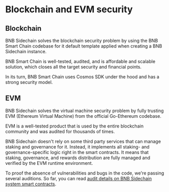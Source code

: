 # Blockchain and EVM security

## Blockchain

BNB Sidechain solves the blockchain security problem by using the BNB Smart Chain codebase for it default template applied when creating a BNB Sidechain instance.

BNB Smart Chain is well-tested, audited, and is affordable and scalable solution, which closes all the target security and financial points. 

In its turn, BNB Smart Chain uses Cosmos SDK under the hood and has a strong security model.

## EVM

BNB Sidechain solves the virtual machine security problem by fully trusting EVM (Ethereum Virtual Machine) from the official Go-Ethereum codebase.

EVM is a well-tested product that is used by the entire blockchain community and was audited for thousands of times.

BNB Sidechain doesn't rely on some third party services that can manage staking and governance for it. 
Instead, it implements all staking- and governance-specific logic right in the smart contracts. 
It means that staking, governance, and rewards distribution are fully managed and verified by the EVM runtime environment.

To proof the absence of vulnerabilities and bugs in the code, we're passing several auditions.
So far, you can read [audit details on BNB Sidechain system smart contracts](https://assets.ankr.com/bas/system_smart_contracts_security_audit.pdf).

